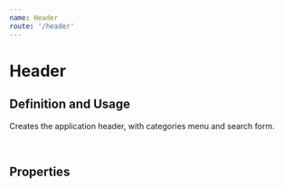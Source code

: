 ```yaml
---
name: Header
route: '/header'
---
```



# Header

## Definition and Usage
Creates the application header,
with categories menu and search form.




<br />

## Properties

<Props of={Header} />

